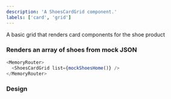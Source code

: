```yaml
---
description: 'A ShoesCardGrid component.'
labels: ['card', 'grid']
---
```



A basic grid that renders card components for the shoe product

### Renders an array of shoes from mock JSON

```js live
<MemoryRouter>
  <ShoesCardGrid list={mockShoesHome()} />
</MemoryRouter>
```

### Design

<FigmaEmbed src="https://www.figma.com/embed?embed_host=share&url=https%3A%2F%2Fwww.figma.com%2Ffile%2FYOdxHWPVnxBcTAYw0zPyXf%2Fstore%3Fnode-id%3D6%253A462" />
